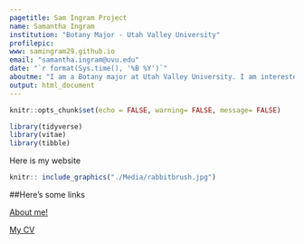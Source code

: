```yaml
---
pagetitle: Sam Ingram Project
name: Samantha Ingram
institution: "Botany Major - Utah Valley University"
profilepic: 
www: samingram29.github.io
email: "samantha.ingram@uvu.edu"
date: "`r format(Sys.time(), '%B %Y')`"
aboutme: "I am a Botany major at Utah Valley University. I am interested in plant ecological research, pollinator impact on speciation events, and horticulture. I love dogs, biking, and yoga."
output: html_document
---
```


```r
knitr::opts_chunk$set(echo = FALSE, warning= FALSE, message= FALSE)

library(tidyverse)
library(vitae)
library(tibble)

```

Here is my website

```r
knitr:: include_graphics("./Media/rabbitbrush.jpg")
```


##Here's some links

[About me!](https://SamIngram29.github.io/Aboutme/)

[My CV](https://SamIngram29.github.io/Aboutme/)
